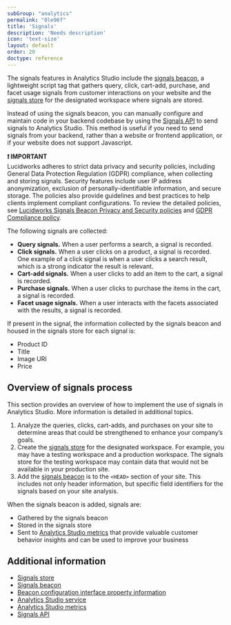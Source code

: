 ```yaml
---
subGroup: "analytics"
permalink: "0le96f"
title: 'Signals'
description: 'Needs description'
icon: 'text-size'
layout: default
order: 20
doctype: reference
---
```


The signals features in Analytics Studio include the [signals beacon](/lw-platform/analytics/k649vy/signals-beacon), a lightweight script tag that gathers query, click, cart-add, purchase, and facet usage signals from customer interactions on your website and the [signals store](/lw-platform/analytics/88pjp2/signals-store) for the designated workspace where signals are stored.

Instead of using the signals beacon, you can manually configure and maintain code in your backend codebase by using the [Signals API](/lw-platform/analytics/uist05/signals-api) to send signals to Analytics Studio. This method is useful if you need to send signals from your backend, rather than a website or frontend application, or if your website does not support Javascript.

**❗ IMPORTANT**\
Lucidworks adheres to strict data privacy and security policies, including General Data Protection Regulation (GDPR) compliance, when collecting and storing signals. Security features include user IP address anonymization, exclusion of personally-identifiable information, and secure storage. The policies also provide guidelines and best practices to help clients implement compliant configurations. To review the detailed policies, see [Lucidworks Signals Beacon Privacy and Security policies](/policies/76qvrv/lucidworks-signals-beacon-privacy-and-security-policies) and [GDPR Compliance policy](/policies/2cddpz/gdpr-compliance-policy).

The following signals are collected:

* **Query signals.** When a user performs a search, a signal is recorded. 
* **Click signals.** When a user clicks on a product, a signal is recorded. One example of a click signal is when a user clicks a search result, which is a strong indicator the result is relevant.
* **Cart-add signals.** When a user clicks to add an item to the cart, a signal is recorded.
* **Purchase signals.** When a user clicks to purchase the items in the cart, a signal is recorded.
* **Facet usage signals.** When a user interacts with the facets associated with the results, a signal is recorded.

If present in the signal, the information collected by the signals beacon and housed in the signals store for each signal is:

* Product ID
* Title
* Image URI
* Price

## Overview of signals process

This section provides an overview of how to implement the use of signals in Analytics Studio. More information is detailed in additional topics.

1. Analyze the queries, clicks, cart-adds, and purchases on your site to determine areas that could be strengthened to enhance your company’s goals. 
2. Create the [signals store](/lw-platform/analytics/88pjp2/signals-store) for the designated workspace. For example, you may have a testing workspace and a production workspace. The signals store for the testing workspace may contain data that would not be available in your production site.
3. Add the [signals beacon](/lw-platform/analytics/k649vy/signals-beacon) is to the `<HEAD>` section of your site. This includes not only header information, but specific field identifiers for the signals based on your site analysis.

When the signals beacon is added, signals are:
   * Gathered by the signals beacon
   * Stored in the signals store
   * Sent to [Analytics Studio metrics](/lw-platform/analytics/xcd2n5/metrics) that provide valuable customer behavior insights and can be used to improve your business 

## Additional information

* [Signals store](/lw-platform/analytics/88pjp2/signals-store)
* [Signals beacon](/lw-platform/analytics/k649vy/signals-beacon)
* [Beacon configuration interface property information](/lw-platform/analytics/k6vyeq/beacon-configuration-interface)
* [Analytics Studio service](/lw-platform/analytics/10aut8/analytics-studio)
* [Analytics Studio metrics](/lw-platform/analytics/xcd2n5/metrics)
* [Signals API](/lw-platform/analytics/uist05/signals-api)
